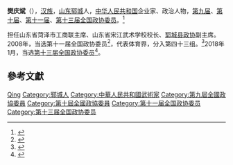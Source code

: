 {{Infobox officeholder
| 姓名          = 樊庆斌
| 性別                      = 男
| 出生日期                  = {{birth year and age|1958}}
| 出生地點                  = 
| 國籍                      = {{中华人民共和国}}
| 民族                    = [[汉族|汉族]]
}}
'''樊庆斌'''（{{bd|1958年||}}），[[汉族|汉族]]，[[山东|山东]][[郓城县|郓城]]人，[[中华人民共和国|中华人民共和国]]企业家、政治人物，[[第九届全国政协委员|第九届]]、[[第十届全国政协委员|第十届]]、[[第十一届全国政协委员|第十一届]]、[[第十三届全国政协委员|第十三届全国政协委员]]。<ref>{{Cite web|title=武术名人|url=http://www.hzsq.gov.cn/index.php?id=1640|accessdate=2019-08-22|publisher=菏泽市情网|archiveurl=https://web.archive.org/web/20180814101804/http://www.hzsq.gov.cn/index.php?id=1640|archivedate=2018-08-14}}</ref>

担任山东省菏泽市工商联主席、山东省宋江武术学校校长、[[郓城县政协|郓城县政协]]副主席。2008年，当选第十一届全国政协委员<ref>{{cite news|title=第十一届全国政协委员名单|url=http://www.indaa.com.cn/zt/2009qglh/zxzs/200903/t20090303_127573.html|accessdate=2013-04-09|newspaper=新华社北京1月25日电 中国人民政治协商会议第十一届全国委员会委员名单(共2237人，2008年1月25日政协第十届全国委员会常务委员会第二十次会议通过)|date=2008年1月25日|deadurl=yes|archiveurl=https://web.archive.org/web/20130928014403/http://www.indaa.com.cn/zt/2009qglh/zxzs/200903/t20090303_127573.html|archivedate=2013年9月28日}}</ref>，代表体育界，分入第四十三组。<ref>{{cite news|title=全国政协信息-樊庆斌|url=http://www.cppcc.gov.cn/CMS/wylibary/showJcwyxtInfoWylibary.action?tabJcwyxt.guid=11W0014880&wytype=wjwy|accessdate=2013-04-11|newspaper=全国政协委员会|archive-date=2018-01-27|archive-url=https://web.archive.org/web/20180127084032/http://www.cppcc.gov.cn/CMS/wylibary/showJcwyxtInfoWylibary.action?tabJcwyxt.guid=11W0014880&wytype=wjwy|dead-url=no}}</ref>2018年1月，当选[[中国人民政治协商会议第十三届全国委员会委员名单|第十三届全国政协委员]]<ref>{{Cite web|url=http://sports.163.com/18/0126/06/D92BRKK400051C89.html|title=中国人民政治协商会议第十三届全国委员会委员名单|accessdate=2018-01-26|last=|work=网易|archive-url=https://web.archive.org/web/20180127143232/http://sports.163.com/18/0126/06/D92BRKK400051C89.html|archive-date=2018-01-27|dead-url=yes}}</ref>。

== 參考文獻 ==
{{reflist}}

{{中国政治人物小作品}}

{{Authority control}}
{{DEFAULTSORT:Fan樊}}
[[Category:樊姓|Qing]]
[[Category:郓城人|Category:郓城人]]
[[Category:中華人民共和國武術家|Category:中華人民共和國武術家]]
[[Category:第九屆全國政協委員|Category:第九屆全國政協委員]]
[[Category:第十屆全國政協委員|Category:第十屆全國政協委員]]
[[Category:第十一届全国政协委员|Category:第十一届全国政协委员]]
[[Category:第十三届全国政协委员|Category:第十三届全国政协委员]]